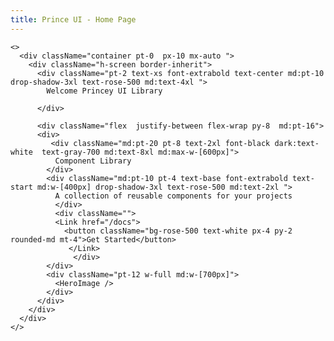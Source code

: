 ```yaml
---
title: Prince UI - Home Page
---
```



    <>
      <div className="container pt-0  px-10 mx-auto ">
        <div className="h-screen border-inherit">
          <div className="pt-2 text-xs font-extrabold text-center md:pt-10 drop-shadow-3xl text-rose-500 md:text-4xl ">
            Welcome Princey UI Library

          </div>

          <div className="flex  justify-between flex-wrap py-8  md:pt-16">
          <div>
             <div className="md:pt-20 pt-8 text-2xl font-black dark:text-white  text-gray-700 md:text-8xl md:max-w-[600px]">
              Component Library
            </div>
            <div className="md:pt-10 pt-4 text-base font-extrabold text-start md:w-[400px] drop-shadow-3xl text-rose-500 md:text-2xl ">
              A collection of reusable components for your projects
              </div>
              <div className="">
              <Link href="/docs">
                <button className="bg-rose-500 text-white px-4 py-2 rounded-md mt-4">Get Started</button>
                 </Link>
                  </div>
            </div>
            <div className="pt-12 w-full md:w-[700px]">
              <HeroImage />
            </div>
          </div>
        </div>
      </div>
    </>
